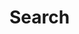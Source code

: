 
# Search

<Props of={Search} />

<Playground>
  <Search size='small' />
  <Spacer />
  <Search size='medium' />
  <Spacer />
  <Search size='large' />
  <Spacer />
  <Search
    size='large'
    i18n={{ label: 'Label test', placeholder: 'Placeholder test' }}
  />
</Playground>
